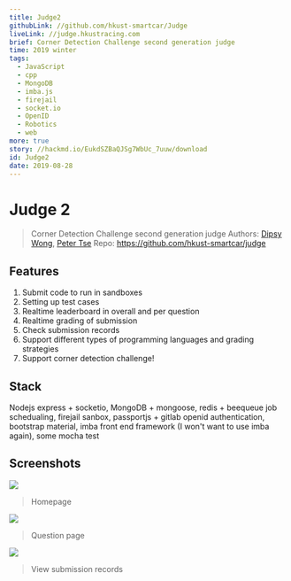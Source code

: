 ```yaml
---
title: Judge2
githubLink: //github.com/hkust-smartcar/Judge
liveLink: //judge.hkustracing.com
brief: Corner Detection Challenge second generation judge
time: 2019 winter
tags:
  - JavaScript
  - cpp
  - MongoDB
  - imba.js
  - firejail
  - socket.io
  - OpenID
  - Robotics
  - web
more: true
story: //hackmd.io/EukdSZBaQJSg7WbUc_7uuw/download
id: Judge2
date: 2019-08-28
---
```



# Judge 2
> Corner Detection Challenge second generation judge
> Authors: [Dipsy Wong](//github.com/dipsywong98), [Peter Tse](//github.com/mcreng)
> Repo: https://github.com/hkust-smartcar/judge
> 

## Features

1. Submit code to run in sandboxes
2. Setting up test cases
3. Realtime leaderboard in overall and per question
4. Realtime grading of submission
5. Check submission records
6. Support different types of programming languages and grading strategies
7. Support corner detection challenge!

## Stack
Nodejs express + socketio, MongoDB + mongoose, redis + beequeue job schedualing, firejail sanbox, passportjs + gitlab openid authentication, bootstrap material, imba front end framework (I won't want to use imba again), some mocha test

## Screenshots

![](https://i.imgur.com/ZYXQ6vs.png)

> Homepage
> 


![](https://i.imgur.com/lLwd8bh.png)
> Question page
> 


![](https://i.imgur.com/2BBa1r1.png)
> View submission records


    